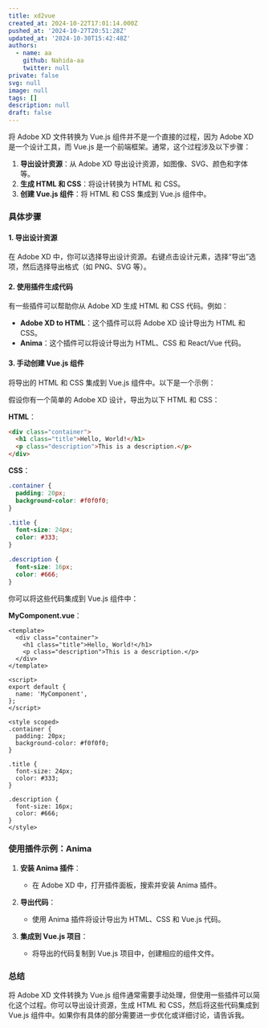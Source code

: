 ```yaml
---
title: xd2vue
created_at: 2024-10-22T17:01:14.000Z
pushed_at: '2024-10-27T20:51:28Z'
updated_at: '2024-10-30T15:42:48Z'
authors:
  - name: aa
    github: Nahida-aa
    twitter: null
private: false
svg: null
image: null
tags: []
description: null
draft: false
---
```

将 Adobe XD 文件转换为 Vue.js 组件并不是一个直接的过程，因为 Adobe XD 是一个设计工具，而 Vue.js 是一个前端框架。通常，这个过程涉及以下步骤：

1. **导出设计资源**：从 Adobe XD 导出设计资源，如图像、SVG、颜色和字体等。
2. **生成 HTML 和 CSS**：将设计转换为 HTML 和 CSS。
3. **创建 Vue.js 组件**：将 HTML 和 CSS 集成到 Vue.js 组件中。

### 具体步骤

#### 1. 导出设计资源

在 Adobe XD 中，你可以选择导出设计资源。右键点击设计元素，选择“导出”选项，然后选择导出格式（如 PNG、SVG 等）。

#### 2. 使用插件生成代码

有一些插件可以帮助你从 Adobe XD 生成 HTML 和 CSS 代码。例如：

- **Adobe XD to HTML**：这个插件可以将 Adobe XD 设计导出为 HTML 和 CSS。
- **Anima**：这个插件可以将设计导出为 HTML、CSS 和 React/Vue 代码。

#### 3. 手动创建 Vue.js 组件

将导出的 HTML 和 CSS 集成到 Vue.js 组件中。以下是一个示例：

假设你有一个简单的 Adobe XD 设计，导出为以下 HTML 和 CSS：

**HTML**：
```html
<div class="container">
  <h1 class="title">Hello, World!</h1>
  <p class="description">This is a description.</p>
</div>
```

**CSS**：
```css
.container {
  padding: 20px;
  background-color: #f0f0f0;
}

.title {
  font-size: 24px;
  color: #333;
}

.description {
  font-size: 16px;
  color: #666;
}
```

你可以将这些代码集成到 Vue.js 组件中：

**MyComponent.vue**：
```vue
<template>
  <div class="container">
    <h1 class="title">Hello, World!</h1>
    <p class="description">This is a description.</p>
  </div>
</template>

<script>
export default {
  name: 'MyComponent',
};
</script>

<style scoped>
.container {
  padding: 20px;
  background-color: #f0f0f0;
}

.title {
  font-size: 24px;
  color: #333;
}

.description {
  font-size: 16px;
  color: #666;
}
</style>
```

### 使用插件示例：Anima

1. **安装 Anima 插件**：
   - 在 Adobe XD 中，打开插件面板，搜索并安装 Anima 插件。

2. **导出代码**：
   - 使用 Anima 插件将设计导出为 HTML、CSS 和 Vue.js 代码。

3. **集成到 Vue.js 项目**：
   - 将导出的代码复制到 Vue.js 项目中，创建相应的组件文件。

### 总结

将 Adobe XD 文件转换为 Vue.js 组件通常需要手动处理，但使用一些插件可以简化这个过程。你可以导出设计资源，生成 HTML 和 CSS，然后将这些代码集成到 Vue.js 组件中。如果你有具体的部分需要进一步优化或详细讨论，请告诉我。
